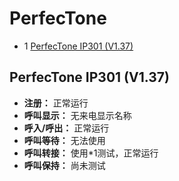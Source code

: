 # PerfecTone 

 

* 1 [PerfecTone IP301 (V1.37)](#perfectone-ip301-v137)

## PerfecTone IP301 (V1.37)

* **注册：** 正常运行
* **呼叫显示：** 无来电显示名称
* **呼入/呼出：** 正常运行
* **呼叫等待：** 无法使用
* **呼叫转接：** 使用\*1测试，正常运行
* **呼叫保持：** 尚未测试